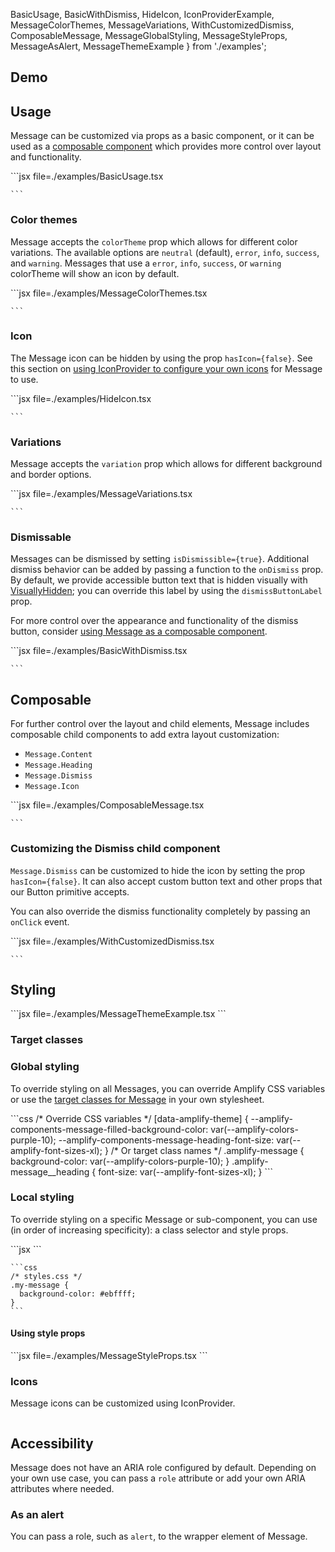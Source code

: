   BasicUsage,
  BasicWithDismiss,
  HideIcon,
  IconProviderExample,
  MessageColorThemes,
  MessageVariations,
  WithCustomizedDismiss,
  ComposableMessage,
  MessageGlobalStyling,
  MessageStyleProps,
  MessageAsAlert,
  MessageThemeExample
} from './examples';


## Demo

<MessageDemo />

## Usage

Message can be customized via props as a basic component, or it can be used as a <a href="#composable">composable component</a> which provides more control over layout and functionality.

<Example>
  <BasicUsage />
  <ExampleCode>
    ```jsx file=./examples/BasicUsage.tsx

    ```

  </ExampleCode>
</Example>

### Color themes

Message accepts the `colorTheme` prop which allows for different color variations. The available options are `neutral` (default), `error`, `info`, `success`, and `warning`. Messages that use a `error`, `info`, `success`, or `warning` colorTheme will show an icon by default.

<Example>
  <MessageColorThemes />
  <ExampleCode>
    ```jsx file=./examples/MessageColorThemes.tsx

    ```

  </ExampleCode>
</Example>

### Icon

The Message icon can be hidden by using the prop `hasIcon={false}`. See this section on <a href="#icons">using IconProvider to configure your own icons</a> for Message to use.

<Example>
  <HideIcon />
  <ExampleCode>
    ```jsx file=./examples/HideIcon.tsx

    ```

  </ExampleCode>
</Example>

### Variations

Message accepts the `variation` prop which allows for different background and border options.

<Example>
  <MessageVariations />
  <ExampleCode>
    ```jsx file=./examples/MessageVariations.tsx

    ```

  </ExampleCode>
</Example>

### Dismissable

Messages can be dismissed by setting `isDismissible={true}`. Additional dismiss behavior can be added by passing a function to the `onDismiss` prop. By default, we provide accessible button text that is hidden visually with <a href="/react/components/visuallyhidden">VisuallyHidden</a>; you can override this label by using the `dismissButtonLabel` prop.

For more control over the appearance and functionality of the dismiss button, consider <a href="#composable">using Message as a composable component</a>.

<Example>
  <BasicWithDismiss />
  <ExampleCode>
    ```jsx file=./examples/BasicWithDismiss.tsx

    ```

  </ExampleCode>
</Example>

## Composable

For further control over the layout and child elements, Message includes composable child components to add extra layout customization: 
- `Message.Content`
- `Message.Heading`
- `Message.Dismiss`
- `Message.Icon`

<Example>
  <ComposableMessage />
  <ExampleCode>
    ```jsx file=./examples/ComposableMessage.tsx

    ```

  </ExampleCode>
</Example>

### Customizing the Dismiss child component

`Message.Dismiss` can be customized to hide the icon by setting the prop `hasIcon={false}`. It can also accept custom button text and other props that our <Link href="/react/components/button">Button</Link> primitive accepts.

You can also override the dismiss functionality completely by passing an `onClick` event.

<Example>
  <WithCustomizedDismiss />
  <ExampleCode>
    ```jsx file=./examples/WithCustomizedDismiss.tsx

    ```

  </ExampleCode>
</Example>

## Styling

<ThemeExample component="Message">
<Example>
  <MessageThemeExample />
  
  <ExampleCode>
  ```jsx file=./examples/MessageThemeExample.tsx
  ```
  </ExampleCode>
</Example>
</ThemeExample>

### Target classes

<ComponentStyleDisplay componentName="Message" />

### Global styling

To override styling on all Messages, you can override Amplify CSS variables or use the <a href="#target-classes">target classes for Message</a> in your own stylesheet.

<Example>
  <MessageGlobalStyling />
  <ExampleCode>
    ```css
    /* Override CSS variables */
    [data-amplify-theme] {
      --amplify-components-message-filled-background-color: var(--amplify-colors-purple-10);
      --amplify-components-message-heading-font-size: var(--amplify-font-sizes-xl);
    }
    /* Or target class names */
    .amplify-message {
      background-color: var(--amplify-colors-purple-10);
    }
    .amplify-message__heading {
      font-size: var(--amplify-font-sizes-xl);
    }
    ```
  </ExampleCode>
</Example>

### Local styling

To override styling on a specific Message or sub-component, you can use (in order of increasing specificity): a class selector and style props.

<Example>
  <ExampleCode>
    ```jsx
    <Message className="my-message"></Message>
    ```
  
    ```css
    /* styles.css */
    .my-message {
      background-color: #ebffff;
    }
    ```
  </ExampleCode>
</Example>

#### Using style props
<Example>
  <MessageStyleProps />
  
  <ExampleCode>
  ```jsx file=./examples/MessageStyleProps.tsx
  ```
  </ExampleCode>
</Example>

### Icons

Message icons can be customized using IconProvider.

<Example>
  <IconProviderExample />
  
  <ExampleCode>

  ```tsx file=./examples/IconProviderExample.tsx

  ```

  </ExampleCode>
</Example>

## Accessibility

Message does not have an ARIA role configured by default. Depending on your own use case, you can pass a `role` attribute or add your own ARIA attributes where needed.

### As an alert

You can pass a role, such as `alert`, to the wrapper element of Message.

<Example>
  <MessageAsAlert />
  
  <ExampleCode>

  ```tsx file=./examples/MessageAsAlert.tsx

  ```

  </ExampleCode>
</Example>


